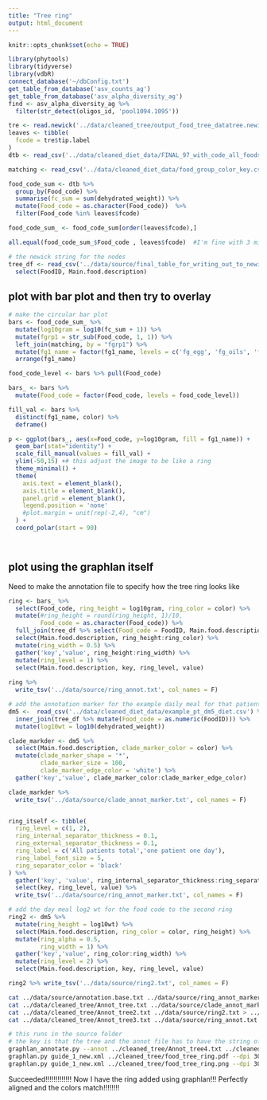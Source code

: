 ```yaml
---
title: "Tree ring"
output: html_document
---
```


```r
knitr::opts_chunk$set(echo = TRUE)
```

```r
library(phytools)
library(tidyverse)
library(vdbR)
connect_database('~/dbConfig.txt')
get_table_from_database('asv_counts_ag')
get_table_from_database('asv_alpha_diversity_ag')
find <- asv_alpha_diversity_ag %>% 
  filter(str_detect(oligos_id, 'pool1094.1095'))
```

```r
tre <- read.newick('../data/cleaned_tree/output_food_tree_datatree.newick')
leaves <- tibble(
  fcode = tre$tip.label
)
dtb <- read_csv('../data/cleaned_diet_data/FINAL_97_with_code_all_foods_drt_with_EN_finalized.csv')

matching <- read_csv('../data/cleaned_diet_data/food_group_color_key.csv', col_types = 'ccc')

food_code_sum <- dtb %>% 
  group_by(Food_code) %>% 
  summarise(fc_sum = sum(dehydrated_weight)) %>% 
  mutate(Food_code = as.character(Food_code))  %>% 
  filter(Food_code %in% leaves$fcode)

food_code_sum_ <- food_code_sum[order(leaves$fcode),]

all.equal(food_code_sum_$Food_code , leaves$fcode)  #I'm fine with 3 mismatches. they are very close anyway
```

```r
# the newick string for the nodes
tree_df <- read_csv('../data/source/final_table_for_writing_out_to_newick.csv', col_types = cols(.default = col_character())) %>% 
  select(FoodID, Main.food.description)
```


## plot with bar plot and then try to overlay

```r
# make the circular bar plot
bars <- food_code_sum_ %>% 
  mutate(log10gram = log10(fc_sum + 1)) %>% 
  mutate(fgrp1 = str_sub(Food_code, 1, 1)) %>% 
  left_join(matching, by = "fgrp1") %>% 
  mutate(fg1_name = factor(fg1_name, levels = c('fg_egg', 'fg_oils', 'fg_legume', 'fg_fruit', 'fg_sweets', 'fg_milk','fg_meat', 'fg_veggie', 'fg_grain' ))) %>% 
  arrange(fg1_name)

food_code_level <- bars %>% pull(Food_code)

bars_ <- bars %>% 
  mutate(Food_code = factor(Food_code, levels = food_code_level))

fill_val <- bars %>% 
  distinct(fg1_name, color) %>% 
  deframe()
```
```r
p <- ggplot(bars_, aes(x=Food_code, y=log10gram, fill = fg1_name)) +  
  geom_bar(stat="identity") +
  scale_fill_manual(values = fill_val) +
  ylim(-50,15) +# this adjust the image to be like a ring
  theme_minimal() +
  theme(
    axis.text = element_blank(),
    axis.title = element_blank(),
    panel.grid = element_blank(),
    legend.position = 'none'
    #plot.margin = unit(rep(-2,4), "cm")    
  ) +
  coord_polar(start = 90)

  
```

## plot using the graphlan itself
 
Need to make the annotation file to specify how the tree ring looks like

```r
ring <- bars_ %>% 
  select(Food_code, ring_height = log10gram, ring_color = color) %>% 
  mutate(#ring_height = round(ring_height, 1)/10,
         Food_code = as.character(Food_code)) %>% 
  full_join(tree_df %>% select(Food_code = FoodID, Main.food.description)) %>% 
  select(Main.food.description, ring_height:ring_color) %>% 
  mutate(ring_width = 0.5) %>% 
  gather('key','value', ring_height:ring_width) %>% 
  mutate(ring_level = 1) %>% 
  select(Main.food.description, key, ring_level, value) 
  
ring %>% 
  write_tsv('../data/source/ring_annot.txt', col_names = F)
```

```r
# add the annotation marker for the example daily meal for that patient 
dm5 <-  read_csv('../data/cleaned_diet_data/example_pt_dm5_diet.csv') %>% 
  inner_join(tree_df %>% mutate(Food_code = as.numeric(FoodID))) %>% 
  mutate(log10wt = log10(dehydrated_weight))

clade_markder <- dm5 %>% 
  select(Main.food.description, clade_marker_color = color) %>% 
  mutate(clade_marker_shape = '*',
         clade_marker_size = 100,
         clade_marker_edge_color = 'white') %>% 
  gather('key','value', clade_marker_color:clade_marker_edge_color)

clade_markder %>% 
  write_tsv('../data/source/clade_annot_marker.txt', col_names = F)


ring_itself <- tibble(
  ring_level = c(1, 2),
  ring_internal_separator_thickness = 0.1,
  ring_external_separator_thickness = 0.1,
  ring_label = c('All patients total','one patient one day'),
  ring_label_font_size = 5,
  ring_separator_color = 'black'
) %>% 
  gather('key', 'value', ring_internal_separator_thickness:ring_separator_color) %>% 
  select(key, ring_level, value) %>% 
  write_tsv('../data/source/ring_annot_marker.txt', col_names = F)
```

```r
# add the day meal log2 wt for the food code to the second ring
ring2 <- dm5 %>% 
  mutate(ring_height = log10wt) %>% 
  select(Main.food.description, ring_color = color, ring_height) %>% 
  mutate(ring_alpha = 0.5,
         ring_width = 1) %>% 
  gather('key','value', ring_color:ring_width) %>% 
  mutate(ring_level = 2) %>% 
  select(Main.food.description, key, ring_level, value) 

ring2 %>% write_tsv('../data/source/ring2.txt', col_names = F)
```

    
```bash
cat ../data/source/annotation.base.txt ../data/source/ring_annot_marker.txt > ../data/cleaned_tree/Annot_tree.txt
cat ../data/cleaned_tree/Annot_tree.txt ../data/source/clade_annot_marker.txt > ../data/cleaned_tree/Annot_tree2.txt
cat ../data/cleaned_tree/Annot_tree2.txt ../data/source/ring2.txt > ../data/cleaned_tree/Annot_tree3.txt
cat ../data/cleaned_tree/Annot_tree3.txt ../data/source/ring_annot.txt > ../data/cleaned_tree/Annot_tree4.txt 
```

```bash
# this runs in the source folder 
# the key is that the tree and the annot file has to have the string of food name as leaves 
graphlan_annotate.py --annot ../cleaned_tree/Annot_tree4.txt ../cleaned_tree/output_food_tree_datatree_name.newick  guide_1_new.xml
graphlan.py guide_1_new.xml ../cleaned_tree/food_tree_ring.pdf --dpi 300 --size 4 --pad 0
graphlan.py guide_1_new.xml ../cleaned_tree/food_tree_ring.png --dpi 300 --size 4 --pad 0
```

Succeeded!!!!!!!!!!!!! Now I have the ring added using graphlan!!! Perfectly aligned and the colors match!!!!!!!!
